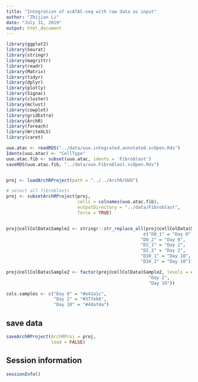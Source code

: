 ```yaml
---
title: "Integration of scATAC-seq with raw data as input"
author: "Zhijian Li"
date: "July 31, 2019"
output: html_document
---
```


```r
library(ggplot2)
library(Seurat)
library(stringr)
library(magrittr)
library(readr)
library(Matrix)
library(tidyr)
library(dplyr)
library(plotly)
library(Signac)
library(cluster)
library(mclust)
library(cowplot)
library(gridExtra)
library(ArchR)
library(foreach)
library(WriteXLS)
library(caret)
```


```r
uuo.atac <- readRDS("../data/uuo.integrated.annotated.scOpen.Rds")
Idents(uuo.atac) <- "CellType"
uuo.atac.fib <- subset(uuo.atac, idents = 'Fibroblast')
saveRDS(uuo.atac.fib, "../data/uuo.Fibroblast.scOpen.Rds")


proj <- loadArchRProject(path = "../../ArchR/UUO")

# select all fibroblasts
proj <- subsetArchRProject(proj, 
                           cells = colnames(uuo.atac.fib),
                           outputDirectory = "../data/Fibroblast",
                           force = TRUE)


proj@cellColData$Sample2 <- stringr::str_replace_all(proj@cellColData$Sample,
                                                    c("D0_1" = "Day 0",
                                                   "D0_2" = "Day 0",
                                                   "D2_1" = "Day 2",
                                                   "D2_2" = "Day 2",
                                                   "D10_1" = "Day 10",
                                                   "D10_2" = "Day 10"))

proj@cellColData$Sample2 <- factor(proj@cellColData$Sample2, levels = c("Day 0",
                                                      "Day 2",
                                                      "Day 10"))

cols.samples <- c("Day 0" = "#e41a1c",
                  "Day 2" = "#377eb8",
                  "Day 10" = "#4daf4a")

```


## save data
```r
saveArchRProject(ArchRProj = proj, 
                 load = FALSE)
```



## Session information
```r
sessionInfo()
```
